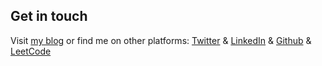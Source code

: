 ## Get in touch

Visit [my blog](https://devwhisperer.gatsbyjs.io/) or find me on other platforms: [Twitter](https://twitter.com/Robin_Ich_y) & [LinkedIn](https://www.linkedin.com/in/yuto-ichihara-426800217) & [Github](https://github.com/yutounun) & [LeetCode](https://leetcode.com/yutoun/)
